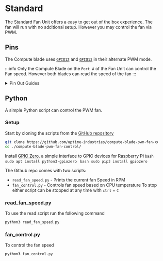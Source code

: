 

# Standard

The Standard Fan Unit offers a easy to get out of the box experience. The fan will run with no additional setup. However you may control the fan via PWM. 

## Pins

The Compute blade uses [`GPIO12`](https://pinout.xyz/pinout/pin32_gpio12/) and [`GPIO13`](https://pinout.xyz/pinout/pin33_gpio13/) in their alternate PWM mode.

:::info
Only the Compute Blade on the `Port A` of the Fan Unit can control the Fan speed. However both blades can read the speed of the fan
:::

<details>
  <summary>Pin Out Guides</summary>
  <h3>Standard Fan Unit</h3>
  <img src='/img/fan-unit/sta-gpio.svg' width={'70%'} alt="Standard Fan Unit blade connecter pin out"/>
  <h3>Compute blade</h3>
  <img src='/img/hardware/fan-port.webp' width={'70%'} alt="Blade Fan unit connector"/>

</details>

## Python

A simple Python script can control the PWM fan.

### Setup

Start by cloning the scripts from the [GitHub repository](https://github.com/uptime-industries/compute-blade-pwm-fan-control)
```bash
git clone https://github.com/uptime-industries/compute-blade-pwm-fan-control.git
cd ./compute-blade-pwm-fan-control/
```

Install [GPIO Zero](https://gpiozero.readthedocs.io/en/latest/index.html), a simple interface to GPIO devices for Raspberry Pi
<Tabs groupId='installer'>
    <TabItem value="apt" label="apt" default>
        ```bash
        sudo apt install python3-gpiozero
        ```
    </TabItem>
    <TabItem value="pip" label="pip" default>
        ```bash
        sudo pip3 install gpiozero
        ```
    </TabItem>
</Tabs>

The Github repo comes with two scripts:
- `read_fan_speed.py` - Prints the current fan Speed in RPM
- `fan_control.py`    - Controls fan speed based on CPU temperature
To stop either script can be stopped at any time with `ctrl` + `C`

### read_fan_speed.py
To use the read script run the following command
```bash
python3 read_fan_speed.py
```

### fan_control.py
To control the fan speed
```bash
python3 fan_control.py
```